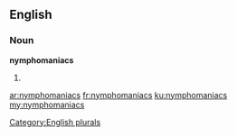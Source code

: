 ==English==

===Noun===
'''nymphomaniacs'''

# {{plural of|nymphomaniac}}

[[Category:English plurals]]

[[ar:nymphomaniacs]]
[[fr:nymphomaniacs]]
[[ku:nymphomaniacs]]
[[my:nymphomaniacs]]